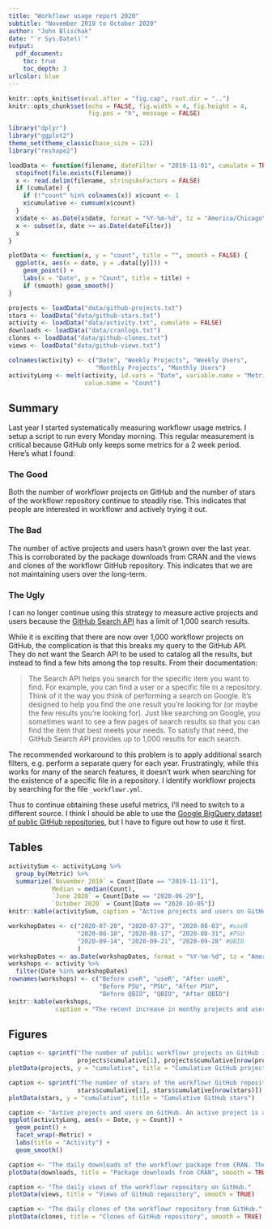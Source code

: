 ```yaml
---
title: "Workflowr usage report 2020"
subtitle: "November 2019 to October 2020"
author: "John Blischak"
date: "`r Sys.Date()`"
output:
  pdf_document:
    toc: true
    toc_depth: 3
urlcolor: blue
---
```


```r
knitr::opts_knit$set(eval.after = "fig.cap", root.dir = "..")
knitr::opts_chunk$set(echo = FALSE, fig.width = 4, fig.height = 4,
                      fig.pos = "h", message = FALSE)
```

```r
library("dplyr")
library("ggplot2")
theme_set(theme_classic(base_size = 12))
library("reshape2")
```

```r
loadData <- function(filename, dateFilter = "2019-11-01", cumulate = TRUE) {
  stopifnot(file.exists(filename))
  x <- read.delim(filename, stringsAsFactors = FALSE)
  if (cumulate) {
    if (!"count" %in% colnames(x)) x$count <- 1
    x$cumulative <- cumsum(x$count)  
  }
  x$date <- as.Date(x$date, format = "%Y-%m-%d", tz = "America/Chicago")
  x <- subset(x, date >= as.Date(dateFilter))
  x
}

plotData <- function(x, y = "count", title = "", smooth = FALSE) {
  ggplot(x, aes(x = date, y = .data[[y]])) +
    geom_point() +
    labs(x = "Date", y = "Count", title = title) +
    if (smooth) geom_smooth()
}
```

```r
projects <- loadData("data/github-projects.txt")
stars <- loadData("data/github-stars.txt")
activity <- loadData("data/activity.txt", cumulate = FALSE)
downloads <- loadData("data/cranlogs.txt")
clones <- loadData("data/github-clones.txt")
views <- loadData("data/github-views.txt")
```

```r
colnames(activity) <- c("Date", "Weekly Projects", "Weekly Users",
                        "Monthly Projects", "Monthly Users")
activityLong <- melt(activity, id.vars = "Date", variable.name = "Metric",
                     value.name = "Count")
```

## Summary

Last year I started systematically measuring workflowr usage metrics. I setup a
script to run every Monday morning. This regular measurement is critical because
GitHub only keeps some metrics for a 2 week period. Here's what I found:

### The Good

Both the number of workflowr projects on GitHub and the number of stars of the
workflowr repository continue to steadily rise. This indicates that people are
interested in workflowr and actively trying it out.

### The Bad

The number of active projects and users hasn't grown over the last year. This is
corroborated by the package downloads from CRAN and the views and clones of the
workflowr GitHub repository. This indicates that we are not maintaining users
over the long-term.

### The Ugly

I can no longer continue using this strategy to measure active projects and
users because the [GitHub Search API][gh-search-api] has a limit of 1,000 search
results.

While it is exciting that there are now over 1,000 workflowr
projects on GitHub, the complication is that this breaks my query to the GitHub
API. They do not want the Search API to be used to catalog all the results, but
instead to find a few hits among the top results. From their
documentation:

[gh-search-api]: https://docs.github.com/en/free-pro-team@latest/rest/reference/search#about-the-search-api

> The Search API helps you search for the specific item you want to find. For
example, you can find a user or a specific file in a repository. Think of it the
way you think of performing a search on Google. It's designed to help you find
the one result you're looking for (or maybe the few results you're looking for).
Just like searching on Google, you sometimes want to see a few pages of search
results so that you can find the item that best meets your needs. To satisfy
that need, the GitHub Search API provides up to 1,000 results for each search.

The recommended workaround to this problem is to apply additional search
filters, e.g. perform a separate query for each year. Frustratingly, while this
works for many of the search features, it doesn't work when searching for the
existence of a specific file in a repository. I identify workflowr projects by
searching for the file `_workflowr.yml`.

Thus to continue obtaining these useful metrics, I'll need to switch to a
different source. I think I should be able to use the [Google BigQuery dataset
of public GitHub repositories][bigquery], but I have to figure out how to use it
first.

[bigquery]: https://console.cloud.google.com/bigquery?project=swift-fabric-269218&p=bigquery-public-data&d=github_repos&page=dataset

## Tables

```r
activitySum <- activityLong %>%
  group_by(Metric) %>%
  summarize(`November 2019` = Count[Date == "2019-11-11"],
            Median = median(Count),
            `June 2020` = Count[Date == "2020-06-29"],
            `October 2020` = Count[Date == "2020-10-05"])
knitr::kable(activitySum, caption = "Active projects and users on GitHub.")
```

```r
workshopDates <- c("2020-07-20", "2020-07-27", "2020-08-03", #useR
                   "2020-08-10", "2020-08-17", "2020-08-31", #PSU
                   "2020-09-14", "2020-09-21", "2020-09-28" #QBIO
                   )
workshopDates <- as.Date(workshopDates, format = "%Y-%m-%d", tz = "America/Chicago")
workshops <- activity %>%
  filter(Date %in% workshopDates)
rownames(workshops) <- c("Before useR", "useR", "After useR",
                         "Before PSU", "PSU", "After PSU",
                         "Before QBIO", "QBIO", "After QBIO")
knitr::kable(workshops,
             caption = "The recent increase in monthy projects and users is driven by the workshops we taught in July (useR!), August (Penn State), and September (QBIO).")
```

\newpage
## Figures

```r
caption <- sprintf("The number of public workflowr projects on GitHub increased from %d to %d.",
                   projects$cumulative[1], projects$cumulative[nrow(projects)])
plotData(projects, y = "cumulative", title = "Cumulative GitHub projects")
```

```r
caption <- sprintf("The number of stars of the workflowr GitHub repository increased from %d to %d.",
                   stars$cumulative[1], stars$cumulative[nrow(stars)])
plotData(stars, y = "cumulative", title = "Cumulative GitHub stars")
```

```r
caption <- "Avtive projects and users on GitHub. An active project is any repository with at least one new commit in the previous time period (week or month). An active user is the owner of at least one of the repositories with a new commit in the previous time period (week or month). In other words, it is a count of the unique users."
ggplot(activityLong, aes(x = Date, y = Count)) +
  geom_point() +
  facet_wrap(~Metric) +
  labs(title = "Activity") +
  geom_smooth()
```

```r
caption <- "The daily downloads of the workflowr package from CRAN. The absolute number is not that informative since many downloads are from automated systems. The relative change over time (or lack of change) is more interpretable."
plotData(downloads, title = "Package downloads from CRAN", smooth = TRUE)
```

```r
caption <- "The daily views of the workflowr repository on GitHub."
plotData(views, title = "Views of GitHub repository", smooth = TRUE)
```

```r
caption <- "The daily clones of the workflowr repository from GitHub."
plotData(clones, title = "Clones of GitHub repository", smooth = TRUE)
```
